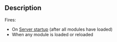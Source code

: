 {{Lua/Event}}

==Description==

Fires:
* On [[Lua/Events/Server/ServerStart|Server startup]] (after all modules have loaded)
* When any module is loaded or reloaded